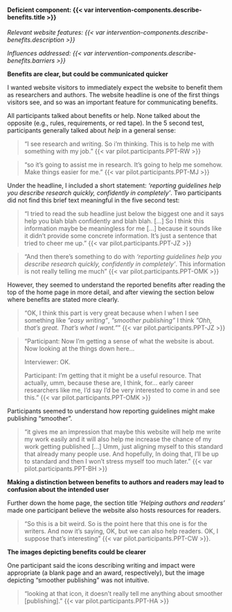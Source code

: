 #### Deficient component: {{< var intervention-components.describe-benefits.title >}}

_Relevant website features: {{< var intervention-components.describe-benefits.description >}}_

_Influences addressed: {{< var intervention-components.describe-benefits.barriers >}}_


**Benefits are clear, but could be communicated quicker**

I wanted website visitors to immediately expect the website to benefit them as researchers and authors. The website headline is one of the first things visitors see, and so was an important feature for communicating benefits. 

All participants talked about benefits or help. None talked about the opposite (e.g., rules, requirements, or red tape). In the 5 second test, participants generally talked about _help_ in a general sense:

> "I see research and writing. So i'm thinking. This is to help me with something with my job." {{< var pilot.participants.PPT-RW >}}

> "so it's going to assist me in research. It's going to help me somehow. Make things easier for me." {{< var pilot.participants.PPT-MJ >}}

Under the headline, I included a short statement: _'reporting guidelines help you describe research quickly, confidently in completely'_. Two participants did not find this brief text meaningful in the five second test:

> "I tried to read the sub headline just below the biggest one and it says help you blah blah confidently and blah blah. [...] So I think this information maybe be meaningless for me [...] because it sounds like it didn't provide some concrete information. It's just a sentence that tried to cheer me up." {{< var pilot.participants.PPT-JZ >}}

> "And then there's something to do with _'reporting guidelines help you describe research quickly, confidently in completely'_. This information is not really telling me much" {{< var pilot.participants.PPT-OMK >}}

However, they seemed to understand the reported benefits after reading the top of the home page in more detail, and after viewing the section below where benefits are stated more clearly.

> "OK, I think this part is very great because when I when I see something like _"easy writing"_, _"smoother publishing"_ I think _"Ohh, that's great. That's what I want."_" {{< var pilot.participants.PPT-JZ >}}

> "Participant: Now I'm getting a sense of what the website is about. Now looking at the things down here...
>
> Interviewer: OK.
>
> Participant: I'm getting that it might be a useful resource. That actually, umm, because these are, I think, for... early career researchers like me, I'd say I'd be very interested to come in and see this." {{< var pilot.participants.PPT-OMK >}}

Participants seemed to understand how reporting guidelines might make publishing "smoother". 

> "it gives me an impression that maybe this website will help me write my work easily and it will also help me increase the chance of my work getting published [...] Umm, just aligning myself to this standard that already many people use. And hopefully, In doing that, I'll be up to standard and then I won't stress myself too much later." {{< var pilot.participants.PPT-BH >}}

**Making a distinction between benefits to authors and readers may lead to confusion about the intended user**

Further down the home page, the section title _'Helping authors and readers'_ made one participant believe the website also hosts resources for readers.

> "So this is a bit weird. So is the point here that this one is for the writers. And now it's saying, OK, but we can also help readers. OK, I suppose that's interesting" {{< var pilot.participants.PPT-CW >}}.

**The images depicting benefits could be clearer**

One participant said the icons describing writing and impact were appropriate (a blank page and an award, respectively), but the image depicting "smoother publishing" was not intuitive. 

> "looking at that icon, it doesn't really tell me anything about smoother [publishing]." {{< var pilot.participants.PPT-HA >}}



